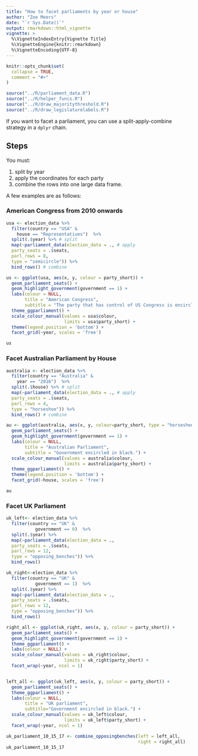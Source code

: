 ```yaml
---
title: "How to facet parliaments by year or house"
author: "Zoe Meers"
date: "`r Sys.Date()`"
output: rmarkdown::html_vignette
vignette: >
  %\VignetteIndexEntry{Vignette Title}
  %\VignetteEngine{knitr::rmarkdown}
  %\VignetteEncoding{UTF-8}
---
```


```r
knitr::opts_chunk$set(
  collapse = TRUE,
  comment = "#>"
)

source("../R/parliament_data.R")
source("../R/helper_funcs.R")
source("../R/draw_majoritythreshold.R")
source("../R/draw_legislaturelabels.R")

```




If you want to facet a parliament, you can use a split-apply-combine strategy in a `dplyr` chain.

## Steps
You must:

1) split by year
2) apply the coordinates for each party
3) combine the rows into one large data frame.

A few examples are as follows:

### American Congress from 2010 onwards
```r
usa <- election_data %>%
  filter(country == "USA" &
    house == "Representatives")  %>% 
  split(.$year) %>% # split
  map(~parliament_data(election_data = ., # apply
  party_seats = .$seats,
  parl_rows = 8,
  type = "semicircle")) %>%
  bind_rows() # combine
```

```r
us <- ggplot(usa, aes(x, y, colour = party_short)) +
  geom_parliament_seats() + 
  geom_highlight_government(government == 1) + 
  labs(colour = NULL, 
       title = "American Congress",
       subtitle = "The party that has control of US Congress is encircled in black.") +
  theme_ggparliament() +
  scale_colour_manual(values = usa$colour, 
                      limits = usa$party_short) + 
  theme(legend.position = 'bottom') + 
  facet_grid(~year, scales = 'free') 

us
```


### Facet Australian Parliament by House
```r
australia <- election_data %>%
  filter(country == "Australia" &
    year == "2016")  %>% 
  split(.$house) %>% # split
  map(~parliament_data(election_data = ., # apply
  party_seats = .$seats,
  parl_rows = 4,
  type = "horseshoe")) %>%
  bind_rows() # combine
```

```r
au <- ggplot(australia, aes(x, y, colour=party_short, type = "horseshoe")) +
  geom_parliament_seats() + 
  geom_highlight_government(government == 1) + 
  labs(colour = NULL, 
       title = "Australian Parliament",
       subtitle = "Government encircled in black.") +
  scale_colour_manual(values = australia$colour, 
                      limits = australia$party_short) + 
  theme_ggparliament() +
  theme(legend.position = 'bottom') + 
  facet_grid(~house, scales = 'free')

au

```

### Facet UK Parliament

```r
uk_left<- election_data %>%
  filter(country == "UK" & 
           government == 0)  %>%
  split(.$year) %>%
  map(~parliament_data(election_data = .,
  party_seats = .$seats,
  parl_rows = 12,
  type = "opposing_benches")) %>%
  bind_rows()

uk_right<-election_data %>%
  filter(country == "UK" & 
           government == 1)  %>%
  split(.$year) %>%
  map(~parliament_data(election_data = .,
  party_seats = .$seats,
  parl_rows = 12,
  type = "opposing_benches")) %>%
  bind_rows()


```


```r
right_all <- ggplot(uk_right, aes(x, y, colour = party_short)) +
  geom_parliament_seats() + 
  geom_highlight_government(government == 1) + 
  theme_ggparliament() +
  labs(colour = NULL) +
  scale_colour_manual(values = uk_right$colour, 
                      limits = uk_right$party_short) +
  facet_wrap(~year, ncol = 1)


left_all <- ggplot(uk_left, aes(x, y, colour = party_short)) +
  geom_parliament_seats() + 
  theme_ggparliament() +
  labs(colour = NULL, 
       title = "UK parliament",
       subtitle="Government encircled in black.") +
  scale_colour_manual(values = uk_left$colour, 
                      limits = uk_left$party_short) +
  facet_wrap(~year, ncol = 1)

uk_parliament_10_15_17 <- combine_opposingbenches(left = left_all, 
                                                  right = right_all)
uk_parliament_10_15_17
```




